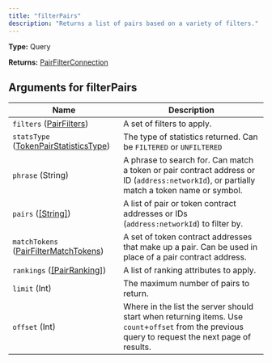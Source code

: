 ```yaml
---
title: "filterPairs"
description: "Returns a list of pairs based on a variety of filters."
---
```


**Type:** Query

**Returns:** [PairFilterConnection](/api-reference/types/pairfilterconnection)

## Arguments for filterPairs

| Name | Description |
|------|-------------|
| `filters` ([PairFilters](/api-reference/types/pairfilters)) | A set of filters to apply. |
| `statsType` ([TokenPairStatisticsType](/api-reference/types/tokenpairstatisticstype)) | The type of statistics returned. Can be `FILTERED` or `UNFILTERED` |
| `phrase` (String) | A phrase to search for. Can match a token or pair contract address or ID (`address:networkId`), or partially match a token name or symbol. |
| `pairs` ([[String]](/api-reference/types/string)) | A list of pair or token contract addresses or IDs (`address:networkId`) to filter by. |
| `matchTokens` ([PairFilterMatchTokens](/api-reference/types/pairfiltermatchtokens)) | A set of token contract addresses that make up a pair. Can be used in place of a pair contract address. |
| `rankings` ([[PairRanking]](/api-reference/types/pairranking)) | A list of ranking attributes to apply. |
| `limit` (Int) | The maximum number of pairs to return. |
| `offset` (Int) | Where in the list the server should start when returning items. Use `count`+`offset` from the previous query to request the next page of results. |

